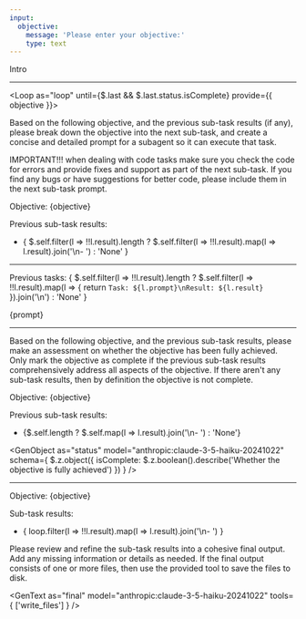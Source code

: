 ```yaml
---
input:
  objective:
    message: 'Please enter your objective:'
    type: text
---
```


Intro

---

<Loop
  as="loop"
  until={$.last && $.last.status.isComplete}
  provide={{ objective }}>

  Based on the following objective, and the previous sub-task results (if any), please break down the objective into the next sub-task, and create a concise and detailed prompt for a subagent so it can execute that task.

  IMPORTANT!!! when dealing with code tasks make sure you check the code for errors and provide fixes and support as part of the next sub-task. If you find any bugs or have suggestions for better code, please include them in the next sub-task prompt.

  Objective: {objective}

  Previous sub-task results:
  - { $.self.filter(l => !!l.result).length ? $.self.filter(l => !!l.result).map(l => l.result).join('\n- ') : 'None' }

  <GenText
    as="prompt"
    model="anthropic:claude-3-5-haiku-20241022" />

  ---

  Previous tasks:
  {
    $.self.filter(l => !!l.result).length ?
    $.self.filter(l => !!l.result).map(l => {
      return `Task: ${l.prompt}\nResult: ${l.result}`
    }).join('\n') :
    'None'
  }

  {prompt}

  <GenText
    as="result"
    model="anthropic:claude-3-5-haiku-20241022" />

  ---

  Based on the following objective, and the previous sub-task results, please make an assessment on whether the objective has been fully achieved. Only mark the objective as complete if the previous sub-task results comprehensively address all aspects of the objective. If there aren't any sub-task results, then by definition the objective is not complete.

  Objective: {objective}

  Previous sub-task results:
  - {$.self.length ? $.self.map(l => l.result).join('\n- ') : 'None'}

  <GenObject
    as="status"
    model="anthropic:claude-3-5-haiku-20241022"
    schema={
      $.z.object({
        isComplete: $.z.boolean().describe('Whether the objective is fully achieved')
      })
    } />

</Loop>

---

Objective: {objective}

Sub-task results:
- { loop.filter(l => !!l.result).map(l => l.result).join('\n- ') }

Please review and refine the sub-task results into a cohesive final output. Add any missing information or details as needed. If the final output consists of one or more files, then use the provided tool to save the files to disk.

<GenText
  as="final"
  model="anthropic:claude-3-5-haiku-20241022"
  tools={
    ['write_files']
  } />
